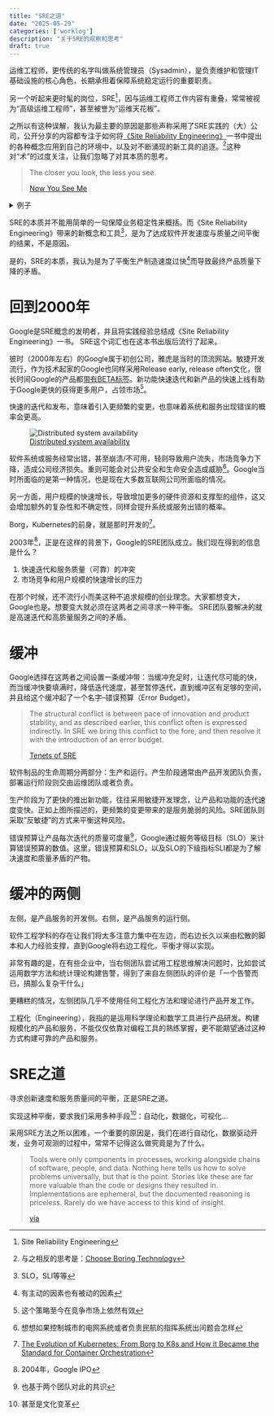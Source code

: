 ```yaml
---
title: "SRE之道"
date: "2025-05-29"
categories: ['worklog']
description: "关于SRE的观察和思考"
draft: true
---
```


运维工程师，更传统的名字叫做系统管理员（Sysadmin），是负责维护和管理IT基础设施的核心角色，长期承担着保障系统稳定运行的重要职责。

另一个听起来更时髦的岗位，SRE^[Site Reliability Engineering]，因与运维工程师工作内容有重叠，常常被视为“高级运维工程师”，甚至被誉为"运维天花板"。

之所以有这种误解，我认为最主要的原因是那些声称采用了SRE实践的（大）公司，公开分享的内容都专注于如何将[《Site Reliability Engineering》](https://sre.google/sre-book/table-of-contents)一书中提出的各种概念应用到自己的环境中，以及对不断涌现的新工具的追逐。^[与之相反的思考是：[Choose Boring Technology](https://mcfunley.com/choose-boring-technology)]这种对“术”的过度关注，让我们忽略了对其本质的思考。


> The closer you look, the less you see. 
>
>    [Now You See Me](https://zh.wikipedia.org/zh-cn/%E5%87%BA%E7%A5%9E%E5%85%A5%E5%8C%96)

<details >
  <summary>例子</summary>

哔哩哔哩：[没有SLO就没有SRE？来看看B站SRE对SLO的实践总结](https://www.bilibili.com/opus/689662861736149026)

阿里巴巴：[这是阿里技术专家对 SRE 和稳定性保障的理解](https://mp.weixin.qq.com/s/DUfoMeJa0spHO0d1p0RSdQ)

美团：[云端的SRE发展与实践](https://tech.meituan.com/2017/08/03/meituanyun-sre.html)

</details>





SRE的本质并不能用简单的一句保障业务稳定性来概括。而《Site Reliability Engineering》带来的新概念和工具^[SLO，SLI等等]，是为了达成软件开发速度与质量之间平衡的结果，不是原因。

是的，SRE的本质，我认为是为了平衡生产制造速度过快^[有主动的因素也有被动的因素]而导致最终产品质量下降的矛盾。

# 回到2000年
Google是SRE概念的发明者，并且将实践经验总结成《Site Reliability Engineering》一书。 SRE这个词汇也在这本书出版后流行了起来。

彼时（2000年左右）的Google属于初创公司，雅虎是当时的顶流网站。敏捷开发流行，作为技术起家的Google也同样采用Release early, release often文化，很长时间Google的产品都[带有BETA标签](https://en.wikipedia.org/wiki/History_of_Google)。新功能快速迭代和新产品的快速上线有助于Google更快的获得更多用户，占领市场^[这个策略至今在竞争市场上依然有效]。


快速的迭代和发布，意味着引入更频繁的变更，也意味着系统和服务出现错误的概率会更高。

![[Distributed system availability](https://docs.aws.amazon.com/whitepapers/latest/availability-and-beyond-improving-resilience/distributed-system-availability.html)](https://image.luozx.org/garden/2025/05/0b6a7a8bef26531da0ec8b5cf0c39118.png)

软件系统或服务经常出错，甚至崩溃/不可用，轻则导致用户流失，市场竞争力下降，造成公司经济损失。重则可能会对公共安全和生命安全造成威胁^[想想如果控制城市的电网系统或者负责民航的指挥系统出问题会怎样]。Google当时所面临的是第一种情况，也是现在大多数互联网公司所面临的情况。

另一方面，用户规模的快速增长，导致增加更多的硬件资源和支撑型的组件，这又会增加额外的复杂性和不确定性，同样会提升系统或服务出错的概率。

Borg，Kubernetes的前身，就是那时开发的^[[The Evolution of Kubernetes: From Borg to K8s and How it Became the Standard for Container Orchestration  ](https://romanglushach.medium.com/the-evolution-of-kubernetes-from-borg-to-k8s-and-how-it-became-the-standard-for-container-7700dcdf883b)]。

2003年^[2004年，Google IPO]，正是在这样的背景下，Google的SRE团队成立。我们现在得到的信息是什么？

1. 快速迭代和服务质量（可靠）的冲突
2. 市场竞争和用户规模的快速增长的压力

在那个时候，还不流行小而美这种不追求规模的创业理念。大家都想变大，Google也是。想要变大就必须在这两者之间寻求一种平衡。
SRE团队要解决的就是高速迭代和高质量服务之间的矛盾。

# 缓冲
Google选择在这两者之间设置一条缓冲带：当缓冲充足时，让迭代尽可能的快，而当缓冲快要填满时，降低迭代速度，甚至暂停迭代，直到缓冲区有足够的空间，并且给这个缓冲起了一个名字--错误预算（Error Budget）。

> The structural conflict is between pace of innovation and product stability, and as described earlier, this conflict often is expressed indirectly. In SRE we bring this conflict to the fore, and then resolve it with the introduction of an error budget.
>
>   [Tenets of SRE](https://sre.google/sre-book/introduction/)

软件制品的生命周期分两部分：生产和运行。产生阶段通常由产品开发团队负责，部署运行阶段则交由运维团队或者负责。

生产阶段为了更快的推出新功能，往往采用敏捷开发理念，让产品和功能的迭代速度变快。正如上图所描述的，更频繁的变更带来的是服务脆弱的风险。SRE团队则采取"反敏捷"的方式来平衡这种风险。

错误预算让产品每次迭代的质量可度量^[也基于两个团队对此的共识]，Google通过服务等级目标（SLO）来计算错误预算的数值。这里，错误预算和SLO，以及SLO的下级指标SLI都是为了解决速度和质量矛盾的产物。

# 缓冲的两侧

左侧，是产品服务的开发侧。右侧，是产品服务的运行侧。

软件工程学科的存在让我们将太多注意力集中在左边，而右边长久以来由松散的脚本和人力经验支撑，直到Google将右边工程化，平衡才得以实现。

非常有趣的是，在有些企业中，当右侧团队尝试用工程思维解决问题时，比如尝试运用数学方法和统计理论构建告警，得到了来自左侧团队的评价是「一个告警而已，搞那么复杂干什么」

更糟糕的情况，左侧团队几乎不使用任何工程化方法和理论进行产品开发工作。

工程化（Engineering），我指的是运用科学理论和数学工具进行产品研发。构建规模化的产品和服务，不能仅仅依靠对编程工具的熟练掌握，更不能期望通过这种方式构建可靠的产品和服务。

# SRE之道

寻求创新速度和服务质量间的平衡，正是SRE之道。

实现这种平衡，要求我们采用多种手段^[甚至是文化变革]：自动化，数据化，可视化...

采用SRE方法之所以困难，一个重要的原因是，我们在进行自动化，数据驱动开发，业务可观测的过程中，常常不记得这么做究竟是为了什么。

> Tools were only components in processes, working alongside chains of software, people, and data. Nothing here tells us how to solve problems universally, but that is the point. Stories like these are far more valuable than the code or designs they resulted in. Implementations are ephemeral, but the documented reasoning is priceless. Rarely do we have access to this kind of insight.
>
> [via](https://sre.google/sre-book/foreword/)
